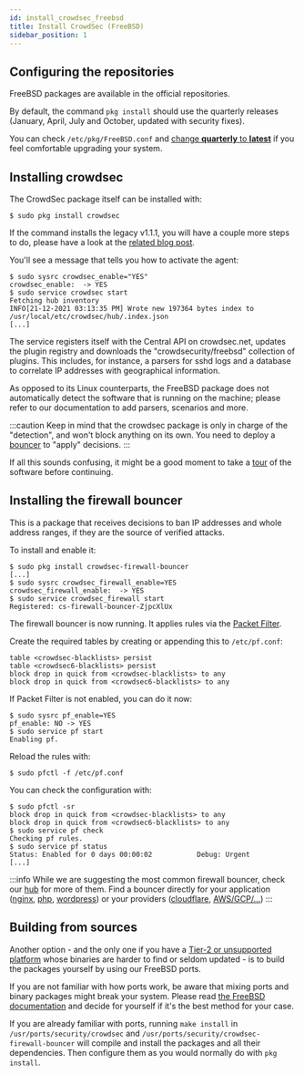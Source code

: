 ```yaml
---
id: install_crowdsec_freebsd
title: Install CrowdSec (FreeBSD)
sidebar_position: 1
---
```


## Configuring the repositories

FreeBSD packages are available in the official repositories.

By default, the command `pkg install` should use the quarterly releases (January, April, July and October, updated with security fixes).

You can check `/etc/pkg/FreeBSD.conf` and [change **quarterly** to **latest**](https://wiki.freebsd.org/Ports/QuarterlyBranch) if you feel comfortable upgrading your system.


## Installing crowdsec

The CrowdSec package itself can be installed with:

```shell
$ sudo pkg install crowdsec
```

If the command installs the legacy v1.1.1, you will have a couple more steps to do, please have a look at the [related blog post](https://docs.crowdsec.net/blog/crowdsec_firewall_freebsd/).

You'll see a message that tells you how to activate the agent:

```shell
$ sudo sysrc crowdsec_enable="YES"
crowdsec_enable:  -> YES
$ sudo service crowdsec start
Fetching hub inventory
INFO[21-12-2021 03:13:35 PM] Wrote new 197364 bytes index to /usr/local/etc/crowdsec/hub/.index.json 
[...]
```

The service registers itself with the Central API on crowdsec.net, updates the plugin registry and downloads the "crowdsecurity/freebsd" collection of plugins.
This includes, for instance, a parsers for sshd logs and a database to correlate IP addresses with geographical information.

As opposed to its Linux counterparts, the FreeBSD package does not automatically detect the software that is running on the machine; please refer
to our documentation to add parsers, scenarios and more.

:::caution
Keep in mind that the crowdsec package is only in charge of the "detection", and won't block anything on its own.
You need to deploy a [bouncer](/u/bouncers/intro) to "apply" decisions.
:::


If all this sounds confusing, it might be a good moment to take a [tour](/getting_started/crowdsec_tour.md) of the software before continuing.

## Installing the firewall bouncer

This is a package that receives decisions to ban IP addresses and whole address ranges, if they are the source of verified attacks.

To install and enable it:

```shell
$ sudo pkg install crowdsec-firewall-bouncer
[...]
$ sudo sysrc crowdsec_firewall_enable=YES
crowdsec_firewall_enable:  -> YES
$ sudo service crowdsec_firewall start
Registered: cs-firewall-bouncer-ZjpcXlUx
```


The firewall bouncer is now running. It applies rules via the [Packet Filter](https://docs.freebsd.org/en/books/handbook/firewalls/#firewalls-pf).

Create the required tables by creating or appending this to `/etc/pf.conf`:

```
table <crowdsec-blacklists> persist
table <crowdsec6-blacklists> persist
block drop in quick from <crowdsec-blacklists> to any
block drop in quick from <crowdsec6-blacklists> to any
```

If Packet Filter is not enabled, you can do it now:

```shell
$ sudo sysrc pf_enable=YES
pf_enable: NO -> YES
$ sudo service pf start
Enabling pf.
```

Reload the rules with:

```shell
$ sudo pfctl -f /etc/pf.conf
```

You can check the configuration with:

```shell
$ sudo pfctl -sr
block drop in quick from <crowdsec-blacklists> to any
block drop in quick from <crowdsec6-blacklists> to any
$ sudo service pf check
Checking pf rules.
$ sudo service pf status
Status: Enabled for 0 days 00:00:02           Debug: Urgent
[...]
```

:::info
While we are suggesting the most common firewall bouncer, check our [hub](https://hub.crowdsec.net) for more of them.
Find a bouncer directly for your application ([nginx](https://hub.crowdsec.net/author/crowdsecurity/bouncers/cs-nginx-bouncer), [php](https://github.com/crowdsecurity/php-cs-bouncer), [wordpress](https://hub.crowdsec.net/author/crowdsecurity/bouncers/cs-wordpress-bouncer)) or your providers ([cloudflare](https://hub.crowdsec.net/author/crowdsecurity/bouncers/cs-cloudflare-bouncer), [AWS/GCP/...](https://hub.crowdsec.net/author/fallard84/bouncers/cs-cloud-firewall-bouncer)) 
:::


## Building from sources

Another option - and the only one if you have a [Tier-2 or unsupported platform](https://www.freebsd.org/platforms/) whose binaries are harder to find
or seldom updated - is to build the packages yourself by using our FreeBSD ports.

If you are not familiar with how ports work, be aware that mixing ports and binary packages might break your system.
Please read [the FreeBSD documentation](https://docs.freebsd.org/en/books/handbook/ports/#ports-using) and decide for yourself if it's the best method for your case.

If you are already familiar with ports, running `make install` in `/usr/ports/security/crowdsec` and `/usr/ports/security/crowdsec-firewall-bouncer`
will compile and install the packages and all their dependencies. Then configure them as you would normally do with `pkg install`.

